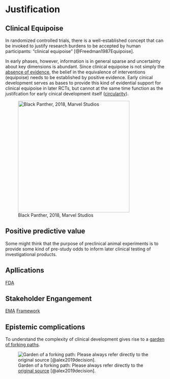 # Justification

## Clinical Equipoise
In randomized controlled trials, there is a well-established concept that can be invoked to justify  research burdens to be accepted by human participants: "clinical equipoise" [@Freedman1987Equipoise].

In early phases, however, information is in general sparse and uncertainty about key dimensions is abundant. Since clinical equipoise is not simply the [absence of evidence](https://en.wikipedia.org/wiki/Evidence_of_absence), the belief in the equivalence of interventions (equipoise) needs to be established by positive evidence. Early cinical development serves as bases to provide this kind of evidential support for clinical equipoise in later RCTs, but cannot at the same time function as the justifcation for early cinical development itself ([circularity](https://en.wikipedia.org/wiki/Circular_reasoning)).


![Black Panther, 2018, Marvel Studios](https://media.giphy.com/media/1SwSneBv946CZVYaNm/giphy.gif){width=350px}

## Positive predictive value
Some might think that the purpose of preclinical animal experiments is to provide some kind of pre-study odds to inform later clinical testing of investigational products.

## Apllications
[FDA](https://open.fda.gov/apis/openfda-fields/)

## Stakeholder Engangement

[EMA](https://www.youtube.com/watch?v=XY9g5IwI5Cc)
[Framework](https://www.youtube.com/watch?v=iqLfHZodSWg)

## Epistemic complications
To understand the complexity of clinical development gives rise to a [garden of forking paths](https://www.youtube.com/watch?v=Yzdqy7WR3Fg).

![Garden of a forking path: Please always refer directly to the [original source](https://mucollective.northwestern.edu/files/2019-AnalysisPathsResearchSynthesis-CHI.pdf) [@alex2019decision].](https://mucollective.northwestern.edu/wp-content/uploads/2019/01/gfp-image.png)